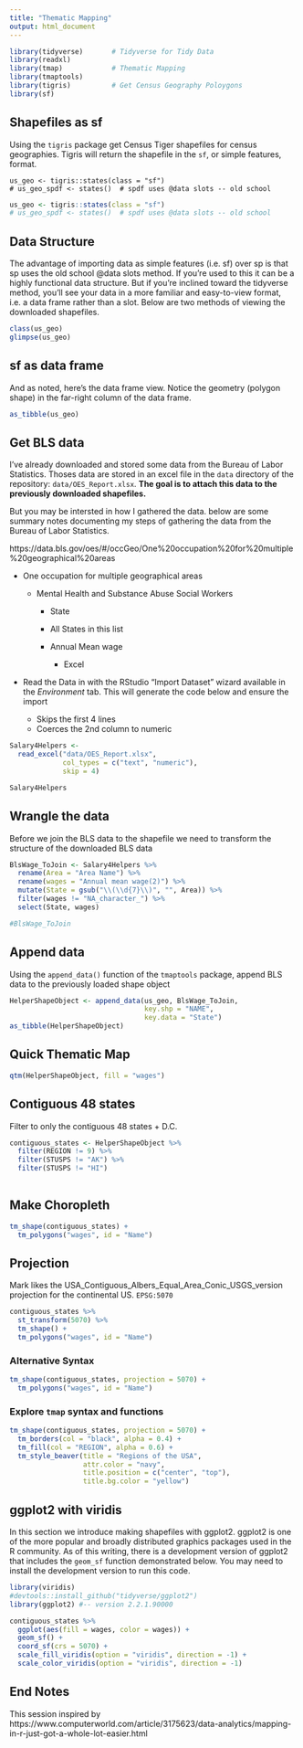 ```yaml
---
title: "Thematic Mapping"
output: html_document
---
```



```r
library(tidyverse)       # Tidyverse for Tidy Data
library(readxl)
library(tmap)            # Thematic Mapping
library(tmaptools) 
library(tigris)          # Get Census Geography Poloygons
library(sf)
```


## Shapefiles as sf 

Using the `tigris` package get Census Tiger shapefiles for census geographies.  Tigris will return the shapefile in the `sf`, or simple features, format.

```{}
us_geo <- tigris::states(class = "sf")
# us_geo_spdf <- states()  # spdf uses @data slots -- old school
```

```r
us_geo <- tigris::states(class = "sf")
# us_geo_spdf <- states()  # spdf uses @data slots -- old school
```

## Data Structure 

The advantage of importing data as simple features (i.e. sf) over sp is that sp uses the old school @data slots method.  If you're used to this it can be a highly functional data structure.  But if you're inclined toward the tidyverse method, you'll see your data in a more familiar and easy-to-view format, i.e. a data frame rather than a slot.  Below are two methods of viewing the downloaded shapefiles.

```r
class(us_geo)
glimpse(us_geo)
```

## sf as data frame

And as noted, here's the data frame view.  Notice the geometry (polygon shape) in the far-right column of the data frame.


```r
as_tibble(us_geo)
```

## Get BLS data

I've already downloaded and stored some data from the Bureau of Labor Statistics.  Thoses data are stored in an excel file in the `data` directory of the repository:  `data/OES_Report.xlsx`.  **The goal is to attach this data to the previously downloaded shapefiles.**  

But you may be intersted in how I gathered the data. below are some summary notes documenting my steps of gathering the data from the Bureau of Labor Statistics.  

https://data.bls.gov/oes/#/occGeo/One%20occupation%20for%20multiple%20geographical%20areas

-  One occupation for multiple geographical areas

    - Mental Health and Substance Abuse Social Workers
    
        - State
        
        - All States in this list
        
        - Annual Mean wage
        
            - Excel
            
- Read the Data in with the RStudio "Import Dataset" wizard available in the *Environment* tab.  This will generate the code below and ensure the import

    - Skips the first 4 lines
    - Coerces the 2nd column to numeric

```r
Salary4Helpers <- 
  read_excel("data/OES_Report.xlsx",
             col_types = c("text", "numeric"), 
             skip = 4)

Salary4Helpers
```

        
        

## Wrangle the data

Before we join the BLS data to the shapefile we need to transform the structure of the downloaded BLS data

```r
BlsWage_ToJoin <- Salary4Helpers %>% 
  rename(Area = "Area Name") %>% 
  rename(wages = "Annual mean wage(2)") %>% 
  mutate(State = gsub("\\(\\d{7}\\)", "", Area)) %>% 
  filter(wages != "NA_character_") %>% 
  select(State, wages)

#BlsWage_ToJoin
```


## Append data

Using the `append_data()` function of the `tmaptools` package, append BLS data to the previously loaded shape object

```r
HelperShapeObject <- append_data(us_geo, BlsWage_ToJoin, 
                                 key.shp = "NAME",
                                 key.data = "State")
as_tibble(HelperShapeObject)
```


## Quick Thematic Map

```r
qtm(HelperShapeObject, fill = "wages")
```


## Contiguous 48 states

Filter to only the contiguous 48 states + D.C.

```r
contiguous_states <- HelperShapeObject %>% 
  filter(REGION != 9) %>% 
  filter(STUSPS != "AK") %>% 
  filter(STUSPS != "HI")
  
```


## Make Choropleth

```r
tm_shape(contiguous_states) +
  tm_polygons("wages", id = "Name")
```


## Projection

Mark likes the USA_Contiguous_Albers_Equal_Area_Conic_USGS_version projection for the continental US. `EPSG:5070`

```r
contiguous_states %>% 
  st_transform(5070) %>% 
  tm_shape() +
  tm_polygons("wages", id = "Name")
```


### Alternative Syntax


```r
tm_shape(contiguous_states, projection = 5070) +
  tm_polygons("wages", id = "Name")
```

### Explore `tmap` syntax and functions 


```r
tm_shape(contiguous_states, projection = 5070) +
  tm_borders(col = "black", alpha = 0.4) +
  tm_fill(col = "REGION", alpha = 0.6) +
  tm_style_beaver(title = "Regions of the USA", 
                  attr.color = "navy", 
                  title.position = c("center", "top"), 
                  title.bg.color = "yellow")
```

## ggplot2 with viridis

In this section we introduce making shapefiles with ggplot2.  ggplot2 is one of the more popular and broadly distributed graphics packages used in the R community.  As of this writing, there is a development version of ggplot2 that includes the `geom_sf` function demonstrated below.  You may need to install the development version to run this code.

```r
library(viridis)
#devtools::install_github("tidyverse/ggplot2")
library(ggplot2) #-- version 2.2.1.90000

contiguous_states %>% 
  ggplot(aes(fill = wages, color = wages)) +
  geom_sf() +
  coord_sf(crs = 5070) +
  scale_fill_viridis(option = "viridis", direction = -1) + 
  scale_color_viridis(option = "viridis", direction = -1)


```


## End Notes

This session inspired by  https://www.computerworld.com/article/3175623/data-analytics/mapping-in-r-just-got-a-whole-lot-easier.html
